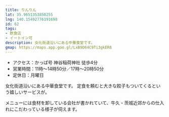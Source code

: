```yaml
---
title: りんりん
lat: 35.9651353850255
lng: 140.15492776191698
id: 62
tags:
- 飲食店
- イートイン可
description: 女化街道沿いにある中華食堂です。
gmap: https://maps.app.goo.gl/LxB9D64C9Ti3gkER8
---
```


- アクセス：かっぱ号 神谷稲荷神社 徒歩4分
- 営業時間：11時～14時50分／17時～20時50分
- 定休日：月曜日

女化街道沿いにある中華食堂です。
定食を頼むと大きな餃子もついてくるという嬉しいサービスが。

メニューには食材を卸している会社が書かれていて、牛久・茨城近郊からの仕入れにこだわっている様子が伺えます。


<LinkedImage
  basename="sa_16807/rinrin-menu2"
/>

<LinkedImage
  basename="sa_16807/rinrin-jiaozi"
/>
